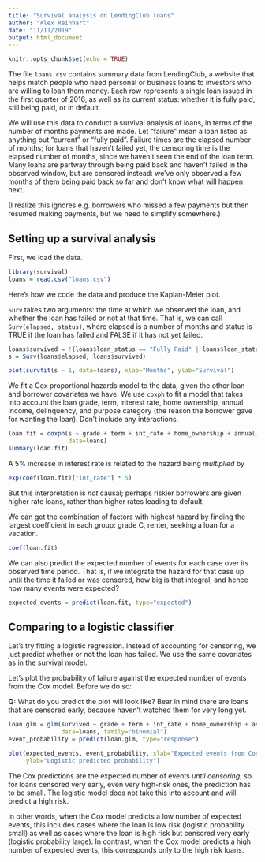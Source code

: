 ```yaml
---
title: "Survival analysis on LendingClub loans"
author: "Alex Reinhart"
date: "11/11/2019"
output: html_document
---
```


```r
knitr::opts_chunk$set(echo = TRUE)
```

The file `loans.csv` contains summary data from LendingClub, a website that helps match people who need personal or business loans to investors who are willing to loan them money. Each row represents a single loan issued in the first quarter of 2016, as well as its current status: whether it is fully paid, still being paid, or in default.

We will use this data to conduct a survival analysis of loans, in terms of the number of months payments are made. Let “failure” mean a loan listed as anything but “current” or “fully paid”. Failure times are the elapsed number of months; for loans that haven’t failed yet, the censoring time is the elapsed number of months, since we haven’t seen the end of the loan term. Many loans are partway through being paid back and haven't failed in the observed window, but are censored instead: we've only observed a few months of them being paid back so far and don't know what will happen next.

(I realize this ignores e.g. borrowers who missed a few payments but then resumed making payments, but we need to simplify somewhere.)

## Setting up a survival analysis

First, we load the data.

```r
library(survival)
loans = read.csv("loans.csv")
```

Here's how we code the data and produce the Kaplan-Meier plot.

`Surv` takes two arguments: the time at which we observed the loan, and whether the loan has failed or not at that time. That is, we can call `Surv(elapsed, status)`, where elapsed is a number of months and status is TRUE if the loan has failed and FALSE if it has not yet failed.

```r
loans$survived = !(loans$loan_status == "Fully Paid" | loans$loan_status == "Current")
s = Surv(loans$elapsed, loans$survived)

plot(survfit(s ~ 1, data=loans), xlab="Months", ylab="Survival")
```

We fit a Cox proportional hazards model to the data, given the other loan and borrower covariates we have. We use `coxph` to fit a model that takes into account the loan grade, term, interest rate, home ownership, annual income, delinquency, and purpose category (the reason the borrower gave for wanting the loan). Don’t include any interactions.

```r
loan.fit = coxph(s ~ grade + term + int_rate + home_ownership + annual_inc + delinq_2yrs + purpose,
                 data=loans)
summary(loan.fit)
```

A 5% increase in interest rate is related to the hazard being *multiplied* by

```r
exp(coef(loan.fit)["int_rate"] * 5)
```

But this interpretation is *not* causal; perhaps riskier borrowers are given higher rate loans, rather than higher rates leading to default.

We can get the combination of factors with highest hazard by finding the largest coefficient in each group: grade C, renter, seeking a loan for a vacation.

```r
coef(loan.fit)
```

We can also predict the expected number of events for each case over its observed time period. That is, if we integrate the hazard for that case up until the time it failed or was censored, how big is that integral, and hence how many events were expected?

```r
expected_events = predict(loan.fit, type="expected")
```

## Comparing to a logistic classifier

Let's try fitting a logistic regression. Instead of accounting for censoring, we just predict whether or not the loan has failed. We use the same covariates as in the survival model.

Let's plot the probability of failure against the expected number of events from the Cox model. Before we do so:

**Q:** What do you predict the plot will look like? Bear in mind there are loans that are censored early, because haven't watched them for very long yet.

```r
loan.glm = glm(survived ~ grade + term + int_rate + home_ownership + annual_inc + delinq_2yrs + purpose,
               data=loans, family="binomial")
event_probability = predict(loan.glm, type="response")

plot(expected_events, event_probability, xlab="Expected events from Cox model", 
     ylab="Logistic predicted probability")
```

The Cox predictions are the expected number of events *until censoring*, so for loans censored very early, even very high-risk ones, the prediction has to be small. The logistic model does not take this into account and will predict a high risk.

In other words, when the Cox model predicts a low number of expected events, this includes cases where the loan is low risk (logistic probability small) as well as cases where the loan is high risk but censored very early (logistic probability large). In contrast, when the Cox model predicts a high number of expected events, this corresponds only to the high risk loans.

